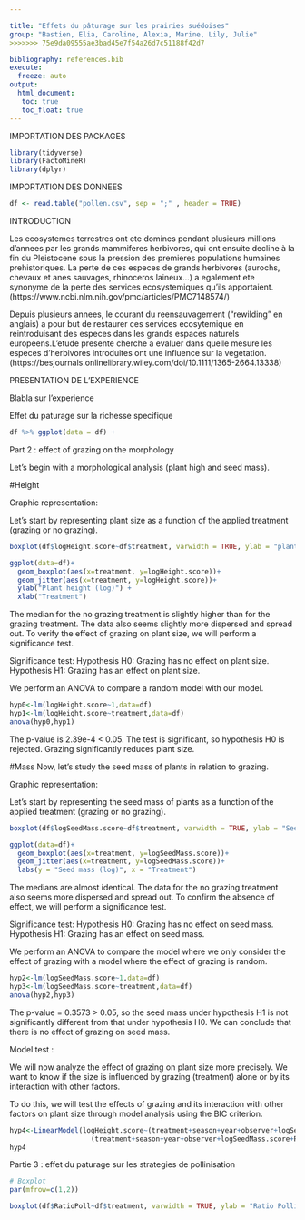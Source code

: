 ```yaml
---

title: "Effets du pâturage sur les prairies suédoises"
group: "Bastien, Elia, Caroline, Alexia, Marine, Lily, Julie" 
>>>>>>> 75e9da09555ae3bad45e7f54a26d7c51188f42d7

bibliography: references.bib
execute: 
  freeze: auto
output: 
  html_document:
   toc: true
   toc_float: true
---
```

IMPORTATION DES PACKAGES

```r
library(tidyverse)
library(FactoMineR)
library(dplyr)
```

IMPORTATION DES DONNEES

```r
df <- read.table("pollen.csv", sep = ";" , header = TRUE)
```

INTRODUCTION 

Les ecosystemes terrestres ont ete domines pendant plusieurs millions d'annees par les grands mammiferes herbivores, qui ont ensuite decline à la fin du Pleistocene sous la pression des premieres populations humaines prehistoriques. La perte de ces especes de grands herbivores (aurochs, chevaux et anes sauvages, rhinoceros laineux...) a egalement ete synonyme de la perte des services ecosystemiques qu'ils apportaient. (https://www.ncbi.nlm.nih.gov/pmc/articles/PMC7148574/)

Depuis plusieurs annees, le courant du reensauvagement ("rewilding" en anglais) a pour but de restaurer ces services ecosytemique en reintroduisant des especes dans les grands espaces naturels europeens.L'etude presente cherche a evaluer dans quelle mesure les especes d'herbivores introduites ont une influence sur la vegetation. (https://besjournals.onlinelibrary.wiley.com/doi/10.1111/1365-2664.13338)


PRESENTATION DE L'EXPERIENCE

Blabla sur l'experience



Effet du paturage sur la richesse specifique
```r
df %>% ggplot(data = df) + 
```


Part 2 : effect of grazing on the morphology 

Let's begin with a morphological analysis (plant high and seed mass). 

#Height

Graphic representation:

Let’s start by representing plant size as a function of the applied treatment (grazing or no grazing).

```r
boxplot(df$logHeight.score~df$treatment, varwidth = TRUE, ylab = "plant height (log)", xlab = "Treatment", col='darkgrey', main = "", title = "effect of grazing on the height")

ggplot(data=df)+
  geom_boxplot(aes(x=treatment, y=logHeight.score))+
  geom_jitter(aes(x=treatment, y=logHeight.score))+
  ylab("Plant height (log)") +
  xlab("Treatment")

```
The median for the no grazing treatment is slightly higher than for the grazing treatment. The data also seems slightly more dispersed and spread out.
To verify the effect of grazing on plant size, we will perform a significance test.
 
Significance test:
Hypothesis H0: Grazing has no effect on plant size.
Hypothesis H1: Grazing has an effect on plant size.

We perform an ANOVA to compare a random model with our model.


```r
hyp0<-lm(logHeight.score~1,data=df)
hyp1<-lm(logHeight.score~treatment,data=df)
anova(hyp0,hyp1)
```

The p-value is 2.39e-4 < 0.05. The test is significant, so hypothesis H0 is rejected. Grazing significantly reduces plant size.


#Mass
Now, let's study the seed mass of plants in relation to grazing.

Graphic representation:

Let's start by representing the seed mass of plants as a function of the applied treatment (grazing or no grazing).
```r
boxplot(df$logSeedMass.score~df$treatment, varwidth = TRUE, ylab = "Seed mass (log)", xlab = "Treatment", col='darkgrey', main = "", title = "effect of grazing on seed mass")

ggplot(data=df)+
  geom_boxplot(aes(x=treatment, y=logSeedMass.score))+
  geom_jitter(aes(x=treatment, y=logSeedMass.score))+
  labs(y = "Seed mass (log)", x = "Treatment")
```
The medians are almost identical. The data for the no grazing treatment also seems more dispersed and spread out. To confirm the absence of effect, we will perform a significance test.

Significance test:
Hypothesis H0: Grazing has no effect on seed mass.
Hypothesis H1: Grazing has an effect on seed mass.

We perform an ANOVA to compare the model where we only consider the effect of grazing with a model where the effect of grazing is random.

```r
hyp2<-lm(logSeedMass.score~1,data=df)
hyp3<-lm(logSeedMass.score~treatment,data=df)
anova(hyp2,hyp3)
```
The p-value = 0.3573 > 0.05, so the seed mass under hypothesis H1 is not significantly different from that under hypothesis H0.
We can conclude that there is no effect of grazing on seed mass.

Model test :

We will now analyze the effect of grazing on plant size more precisely. We want to know if the size is influenced by grazing (treatment) alone or by its interaction with other factors.

To do this, we will test the effects of grazing and its interaction with other factors on plant size through model analysis using the BIC criterion.

```r
hyp4<-LinearModel(logHeight.score~(treatment+season+year+observer+logSeedMass.score+RatioPoll+R.score+C.score+S.score)*
                    (treatment+season+year+observer+logSeedMass.score+RatioPoll+R.score+C.score+S.score), data=df, selection = "bic")
hyp4

```



Partie 3 : effet du paturage sur les strategies de pollinisation
```r
# Boxplot 
par(mfrow=c(1,2))

boxplot(df$RatioPoll~df$treatment, varwidth = TRUE, ylab = "Ratio Pollinisation", xlab = "Traitement", col='blue', main = "")

```
